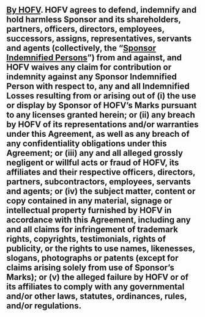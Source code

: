 ## [By HOFV]{.underline}. HOFV agrees to defend, indemnify and hold harmless Sponsor and its shareholders, partners, officers, directors, employees, successors, assigns, representatives, servants and agents (collectively, the "[Sponsor Indemnified Persons]{.underline}") from and against, and HOFV waives any claim for contribution or indemnity against any Sponsor Indemnified Person with respect to, any and all Indemnified Losses resulting from or arising out of (i) the use or display by Sponsor of HOFV's Marks pursuant to any licenses granted herein; or (ii) any breach by HOFV of its representations and/or warranties under this Agreement, as well as any breach of any confidentiality obligations under this Agreement; or (iii) any and all alleged grossly negligent or willful acts or fraud of HOFV, its affiliates and their respective officers, directors, partners, subcontractors, employees, servants and agents; or (iv) the subject matter, content or copy contained in any material, signage or intellectual property furnished by HOFV in accordance with this Agreement, including any and all claims for infringement of trademark rights, copyrights, testimonials, rights of publicity, or the rights to use names, likenesses, slogans, photographs or patents (except for claims arising solely from use of Sponsor's Marks); or (v) the alleged failure by HOFV or of its affiliates to comply with any governmental and/or other laws, statutes, ordinances, rules, and/or regulations. {#indemnification:by-hofv}
